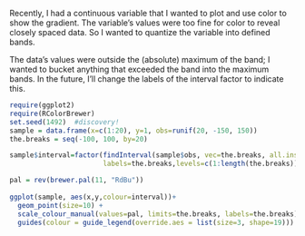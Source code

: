Recently, I had a continuous variable that I wanted to plot and use color to show the gradient. The variable's values were too fine for color to reveal closely spaced data. So I wanted to quantize the variable into defined bands. 

The data's values were outside the (absolute) maximum of the band; I wanted to bucket anything that exceeded the band into the maximum bands. In the future, I'll change the labels of the interval factor to indicate this.

```r
require(ggplot2)
require(RColorBrewer)
set.seed(1492)  #discovery!
sample = data.frame(x=c(1:20), y=1, obs=runif(20, -150, 150))
the.breaks = seq(-100, 100, by=20)

sample$interval=factor(findInterval(sample$obs, vec=the.breaks, all.inside=TRUE), 
                       labels=the.breaks,levels=c(1:length(the.breaks)))

pal = rev(brewer.pal(11, "RdBu"))
                       
ggplot(sample, aes(x,y,colour=interval))+
  geom_point(size=10) +
  scale_colour_manual(values=pal, limits=the.breaks, labels=the.breaks)+
  guides(colour = guide_legend(override.aes = list(size=3, shape=19)))
```


